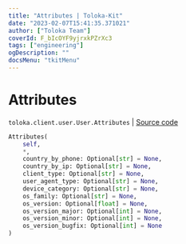 ```yaml
---
title: "Attributes | Toloka-Kit"
date: "2023-02-07T15:41:35.371021"
author: ["Toloka Team"]
coverId: F_bIcOYF9yjrxkPZrXc3
tags: ["engineering"]
ogDescription: ""
docsMenu: "tkitMenu"
---
```


# Attributes
`toloka.client.user.User.Attributes` | [Source code](https://github.com/Toloka/toloka-kit/blob/v1.1.3/src/client/user.py#L20)

```python
Attributes(
    self,
    *,
    country_by_phone: Optional[str] = None,
    country_by_ip: Optional[str] = None,
    client_type: Optional[str] = None,
    user_agent_type: Optional[str] = None,
    device_category: Optional[str] = None,
    os_family: Optional[str] = None,
    os_version: Optional[float] = None,
    os_version_major: Optional[int] = None,
    os_version_minor: Optional[int] = None,
    os_version_bugfix: Optional[int] = None
)
```